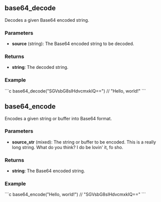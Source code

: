 == base64_decode ==

Decodes a given Base64 encoded string.

=== Parameters ===

* '''source''' (string): The Base64 encoded string to be decoded.

=== Returns ===

* '''string''': The decoded string.
=== Example ===

```c
base64_decode("SGVsbG8sIHdvcmxkIQ==")
// "Hello, world!"
```

== base64_encode ==

Encodes a given string or buffer into Base64 format.

=== Parameters ===

* '''source_str''' (mixed): The string or buffer to be encoded. This is a really long string. What do you think? I do be lovin' it, fo sho.

=== Returns ===

* '''string''': The Base64 encoded string.
=== Example ===

```c
base64_encode("Hello, world!")
// "SGVsbG8sIHdvcmxkIQ=="
```